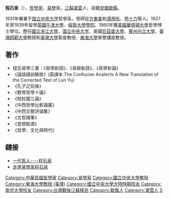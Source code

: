 '''程石泉'''（{{bd|1909年||2005年|6月18日}}），[[哲學家|哲學家]]，[[易學|易學]]家。[[江蘇|江蘇]][[灌雲|灌雲]]人，祖籍[[安徽|安徽]][[歙縣|歙縣]]。

1931年畢業于[[国立中央大学|国立中央大学]]哲學系，曾師從[[方東美|方東美]]和[[湯用彤|湯用彤]]、[[熊十力|熊十力]]等人。1937年至1939年留學[[英國|英國]][[牛津大學|牛津大學]]、[[倫敦大學學院|倫敦大學學院]]。1960年獲[[美國|美國]][[華盛頓大學|華盛頓大學]]哲學博士學位。歷任[[國立浙江大學|國立浙江大學]]、[[国立中央大学|国立中央大学]]、美國[[匹茲堡大學|匹茲堡大學]]、[[賓州州立大學|賓州州立大學]]、[[臺灣師範大學|臺灣師範大學]]教授和[[臺灣大學|臺灣大學]]客座教授、[[東海大學_(台灣)|東海大學]]榮譽講座教授。

==著作==
*程氏易學三書：《易學新探》、《易辭新詮》、《易學新論》
*《論語讀訓解故》(英譯本 The Confucian Analects A New Translation of the Corrected Text of Lun Yu)
*《孔子之前後》
*《教育哲學十論》
*《柏拉圖三論》
*《中西哲學比較論叢》
*《中西文藝評論集》
*《文哲隨筆》
*《思想點滴》
*《哲學、文化與時代》

==鏈接==
*[https://web.archive.org/web/20091001234454/http://philo.nju.edu.cn/ZheRen.aspx?n=%E7%A8%8B%E7%9F%B3%E6%B3%89&k=%E4%B8%80%E4%BB%A3%E5%93%B2%E4%BA%BA 一代哲人----程石泉]
*[http://www.hendrix.edu/chinaodyssey/chinaodyssey.aspx?id=3054 走進易學家程石泉] {{Wayback|url=http://www.hendrix.edu/chinaodyssey/chinaodyssey.aspx?id=3054 |date=20160310000948 }}

{{DEFAULTSORT:C}}
[[Category:中華民國哲學家|Category:中華民國哲學家]]
[[Category:易學家|Category:易學家]]
[[Category:國立中央大學教授|Category:國立中央大學教授]]
[[Category:東海大學教授_(臺灣)|Category:東海大學教授 (臺灣)]]
[[Category:國立中央大學大陸時期校友|Category:國立中央大學大陸時期校友]]
[[Category:南京大學校友|Category:南京大學校友]]
[[Category:台灣戰後江蘇移民|Category:台灣戰後江蘇移民]]
[[Category:歙縣人|Category:歙縣人]]
[[Category:灌雲人|Category:灌雲人]]
[[Category:程姓|S]]